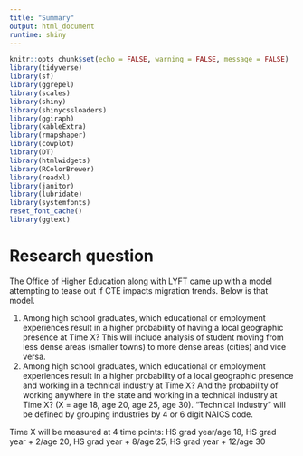 ```yaml
---
title: "Summary"
output: html_document
runtime: shiny
---
```


```r
knitr::opts_chunk$set(echo = FALSE, warning = FALSE, message = FALSE)
library(tidyverse)
library(sf)
library(ggrepel)
library(scales)
library(shiny)
library(shinycssloaders)
library(ggiraph)
library(kableExtra)
library(rmapshaper)
library(cowplot)
library(DT)
library(htmlwidgets)
library(RColorBrewer)
library(readxl)
library(janitor)
library(lubridate)
library(systemfonts)
reset_font_cache()
library(ggtext)
```

# Research question

The Office of Higher Education along with LYFT came up with a model attempting to tease out if CTE impacts migration trends. Below is that model. 
 
1. Among high school graduates, which educational or employment experiences result in a higher probability of having a local geographic presence at Time X? This will include analysis of student moving from less dense areas (smaller towns) to more dense areas (cities) and vice versa. 
2. Among high school graduates, which educational or employment experiences result in a higher probability of a local geographic presence and working in a technical industry at Time X? And the probability of working anywhere in the state and working in a technical industry at Time X? (X = age 18, age 20, age 25, age 30). “Technical industry” will be defined by grouping industries by 4 or 6 digit NAICS code. 

Time X will be measured at 4 time points: HS grad year/age 18, HS grad year + 2/age 20, HS grad year + 8/age 25, HS grad year + 12/age 30 


